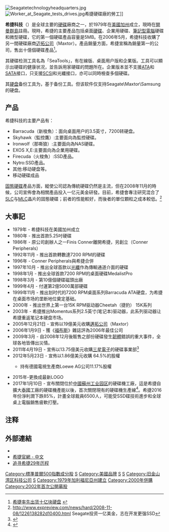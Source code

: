 {{Expand|time=2013-09-01T13:12:47+00:00}}
{{NoteTA
|G1=IT
|G2=CR
|G3=PP
}}
{{Infobox_Company 
| company_name     = 希捷科技
| company_name_en  = Seagate Technology PLC 
| company_logo     = [[File:Seagate_logo.svg|200px]]
| company_type     = [[上市公司|上市公司]]（{{NASDAQ|STX}}）<br/>
| foundation       = 1979年
| founder          = Alan Shugart<br />Tom Mitchell<br />Doug Mahon<br />Finis Conner<br />Syed Iftikar
| location         = {{USA}}<br/>[[加利福尼亚州|加利福尼亚州]][[库比蒂诺|库比蒂诺]]
| key_people       = Alan Shugart([[創辦人|創辦人]])<br />Stephen J. Luczo([[主席|主席]]、[[CEO|CEO]])<br />Bob Whitemore([[首席技術長|首席技術長]])
| industry         = [[個人電腦硬體|個人電腦硬體]]
| products         = [[硬碟|硬碟]]
| revenue          = {{Increase}} US$13.73 billion (2015)<ref name="Seagate">{{cite web |url=https://www.google.com/finance?q=NASDAQ:STX&fstype=ii |title=Financial statements for Seagate Technologies |access-date=2017-01-16 |archive-date=2016-04-13 |archive-url=https://web.archive.org/web/20160413121112/http://www.google.com/finance?q=NASDAQ:STX&fstype=ii |dead-url=no }}</ref> 
| operating_income = {{Increase}} US$2.05 billion (2015)<ref name="Seagate" />
| net_income       = {{Increase}} US$1.74 billion (2015)<ref name="Seagate" />
| assets           = {{nowrap|{{Increase}} US$9.84 billion (2015)<ref name="Seagate" />}} 
| equity           = {{Increase}} US$3.01 billion (2015)<ref name="Seagate" />
| num_employees    = 52,350 (2015)<ref name="Seagate" />   
| subsid           = {{tsl|en|LaCie|}}
| homepage         = {{URL|http://www.seagate.com/}}  
}}
[[File:Seagatetechnologyheadquarters.jpg|thumb]]
[[File:Worker_at_Seagate_tests_drives.jpg|thumb]]希捷硬碟廠的勞工]]

'''希捷科技'''（{{lang-en|Seagate Technology}}）是全球主要的[[硬碟|硬碟]]廠商之一，於1979年在[[美國|美國]][[加州|加州]]成立，現時在[[開曼群島|開曼群島]]註冊。現時，希捷的主要產品包括桌面[[硬碟|硬碟]]、企業用硬碟、[[筆記型電腦|筆記型電腦]]硬碟和微型硬碟，它的第一個硬碟產品容量是5MB。在2006年5月，希捷科技收購了另一間硬碟廠商[[迈拓公司|迈拓公司]]（Maxtor）。產品銷量方面，希捷宣稱為銷量第一的公司，售出十億個硬碟產品<ref>[http://www.seagate.com/ww/v/index.jsp?locale=zh-CN&name=seagate_1b_HD_shipment_pr&vgnextoid=ea293f45c7ba9110VgnVCM100000f5ee0a0aRCRD 希捷率先出货十亿块硬盘] {{webarchive|url=https://web.archive.org/web/20080709195949/http://www.seagate.com/ww/v/index.jsp?locale=zh-CN&name=seagate_1b_HD_shipment_pr&vgnextoid=ea293f45c7ba9110VgnVCM100000f5ee0a0aRCRD |date=2008-07-09 }}</ref>。

其硬碟检测工具名為「SeaTools」，有在線版、桌面用户版和企業版。工具可以顯示出硬碟的健康状况，並告訴用家硬碟的問題所在。企業版本並不支援[[ATA|ATA]]和[[SATA|SATA]]接口，只支援[[SCSI|SCSI]]和光纖接口，亦可以同時檢查多個硬碟。

其[[硬盘|硬盘]]备份工具为{{lang|en|Seagate Discwizard}}，基于{{tsl|en|Acronis True Image|}}备份工具。但该软件仅支持Seagate\Maxtor\Samsung的硬盘。

==产品==
希捷科技的主要产品有：
* Barracuda（新梭魚）：面向桌面用户的3.5英寸，7200转硬盘。
* Skyhawk（監控鷹）:主要面向為監控硬碟。
* Ironwolf（那嘶狼）:主要面向為NAS硬碟。
* EXOS X,E:主要面向為企業用硬碟。
* Firecuda（火梭魚）:SSD產品。
* Nytro:SSD產品。
* 其他:移动硬盘等。
* 移动硬碟成品

[[固態硬碟|固態硬碟]]產品方面，縱使公司認為傳統硬碟仍然是主流，但在2008年11月的時候，公司宣佈會為相關產品投入一亿元美金研發。目前，希捷會專注研究混合了[[SLC|SLC]]与[[MLC|MLC]]晶片的固態硬碟；前者的性能較好，而後者的單位顆粒之成本較低。<ref>http://www.expreview.com/news/hard/2008-11-08/1226138282d10400.html {{Wayback|url=http://www.expreview.com/news/hard/2008-11-08/1226138282d10400.html |date=20160304064423 }} 
Seagate投资一亿美金，志在开发更强SSD</ref>

== 大事記 ==
* 1979年 - 希捷科技在美國加州成立
* 1980年 - 推出首款5.25吋硬碟
* 1986年 - 原公司創辦人之一Finis Conner離開希捷，另創立{{link-en|康諾|Conner Peripherals}}（Conner Peripherals）
* 1992年11月 - 推出首款轉數達7200 RPM的硬碟
* 1996年 - Conner Peripherals與希捷合併
* 1997年10月 - 推出全球首款以[[光纖|光纖]]作為傳輸通道介面的硬碟
* 1998年1月 - 推出全球首款7200 RPM的桌面硬碟MedalistPro
* 1998年3月 - 第10億個硬碟磁頭出廠
* 1999年4月 - 付運第2億5000萬部硬碟
* 1999年11月 - 推出划时代的7200 RPM桌面系列Barracuda ATA硬盘，为希捷在桌面市场的垄断地位奠定基础。
* 2000年 - 推出世界上第一台15K RPM驱动器Cheetah（捷豹） 15K系列
* 2003年 - 希捷推出Momentus系列2.5英寸(笔记本)驱动器，此系列驱动器让希捷重返笔记本硬盘市场。
* 2005年12月21日 - 宣佈以19億美元收購[[邁拓公司|邁拓公司]]（Maxtor）
* 2006年1月9日 - 獲《[[福布斯|福布斯]]》雜誌評為2006年最佳公司
* 2009年3月 - 自2008年12月後販售之部份硬碟發生[[韌體|韌體]]錯誤的重大事件，全球各地皆傳出災情。
* 2011年4月19日 - 宣佈以13.75億美元收購[[三星電子|三星電子]]的硬碟事業部<ref>{{cite news|url=http://www.ithome.com.tw/itadm/article.php?c=67147|title=希捷以13.75億美元買下三星硬碟業務|publisher=iThome online|date=2011-04-20}}{{dead link|date=2018年2月 |bot=InternetArchiveBot |fix-attempted=yes }}</ref>
* 2012年5月23日 - 宣佈以1.86億美元收購{{tsl|en|LaCie|}} 64.5%的股權
**{{tsl|en|LaCie|}}持有德國電視生產商Loewe AG公司11.17%股權
* 2015年-更換成最新LOGO
* 2017年1月10日 - 宣布關閉位於[[中國|中國]][[蘇州工业园区|蘇州工业园区]]的硬碟機工廠，這是希捷自擴大[[泰國|泰國]]工廠的硬碟機產能以後，首次關閉現有的硬碟機生產線<ref>{{cite web|title=希捷苏州工厂正式关门：员工怒了|url=http://news.mydrivers.com/1/515/515452.htm|accessdate=2017-01-12|archive-date=2020-03-04|archive-url=https://web.archive.org/web/20200304111739/http://news.mydrivers.com/1/515/515452.htm|dead-url=no}}</ref>。希捷2016年份淨利潤下跌85%，計畫全球裁員6500人，可能受SSD碟技術進步和全球桌上電腦銷售疲軟打壓。

== 注释 ==
{{reflist}}

== 外部連結 ==
* {{官網|2=希捷官網}}
* [https://web.archive.org/web/20170707174649/http://www.seagate.com/tw/zh/ 希捷官網 - 中文]
* [http://www.pcpop.com/doc/0/295/295119.shtml 追寻希捷29年历程] {{Wayback|url=http://www.pcpop.com/doc/0/295/295119.shtml |date=20160304204215 }}

{{DEFAULTSORT:Seagate Technology PLC}}
{{固態硬碟}}
{{NASDAQ-100}}
{{全球主要資訊科技公司}}
{{Authority control}}

[[Category:標準普爾500指數成分股|Category:標準普爾500指數成分股]]
[[Category:美國電子公司|S]]
[[Category:美國品牌|Category:美國品牌]]
[[Category:電腦儲存媒體公司|S]]
[[Category:庫比蒂諾公司|S]]
[[Category:旧金山湾区科技公司|Category:旧金山湾区科技公司]]
[[Category:1979年成立的公司|S]]
[[Category:1979年加利福尼亞州建立|Category:1979年加利福尼亞州建立]]
[[Category:2000年併購|Category:2000年併購]]
[[Category:2002年首次公開募股|Category:2002年首次公開募股]]